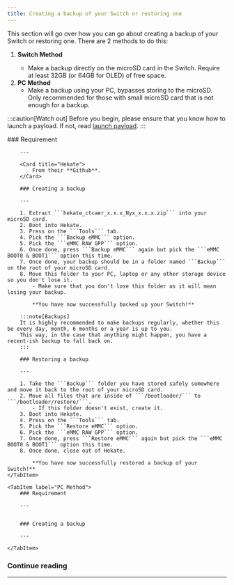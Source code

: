 ```yaml
---
title: Creating a backup of your Switch or restoring one
---
```



This section will go over how you can go about creating a backup of your Switch or restoring one. There are 2 methods to do this:

1. **Switch Method** <Badge text="Recommended" variant="success" />
    - Make a backup directly on the microSD card in the Switch. Require at least 32GB (or 64GB for OLED) of free space.
2. **PC Method**
    - Make a backup using your PC, bypasses storing to the microSD. Only recommended for those with small microSD card that is not enough for a backup.

:::caution[Watch out]
Before you begin, please ensure that you know how to launch a payload. If not, read [launch payload](/important/payload/).
:::


<Tabs>
    <TabItem label="Switch Method">
        ### Requirement

        ---

        <Card title="Hekate">
            From their **Github**.
        </Card>

        ### Creating a backup

        ---

        1. Extract ```hekate_ctcaer_x.x.x_Nyx_x.x.x.zip``` into your microSD card.
        2. Boot into Hekate.
        3. Press on the ```Tools``` tab.
        4. Pick the ```Backup eMMC``` option.
        5. Pick the ```eMMC RAW GPP``` option.
        6. Once done, press ```Backup eMMC``` again but pick the ```eMMC BOOT0 & BOOT1``` option this time.
        7. Once done, your backup should be in a folder named ```Backup``` on the root of your microSD card.
        8. Move this folder to your PC, laptop or any other storage device so you don't lose it.
            - Make sure that you don't lose this folder as it will mean losing your backup.

            **You have now successfully backed up your Switch!**

        :::note[Backups]
        It is highly recommended to make backups regularly, whether this be every day, month, 6 months or a year is up to you.
        This way, in the case that anything might happen, you have a recent-ish backup to fall back on.
        :::

        ### Restoring a backup

        ---

        1. Take the ```Backup``` folder you have stored safely somewhere and move it back to the root of your microSD card.
        2. Move all files that are inside of ```/bootloader/``` to ```/bootloader/restore/```.
            - If this folder doesn't exist, create it.
        3. Boot into Hekate.
        4. Press on the ```Tools``` tab.
        5. Pick the ```Restore eMMC``` option.
        6. Pick the ```eMMC RAW GPP``` option.
        7. Once done, press ```Restore eMMC``` again but pick the ```eMMC BOOT0 & BOOT1``` option this time.
        8. Once done, close out of Hekate.

            **You have now successfully restored a backup of your Switch!**
    </TabItem>

    <TabItem label="PC Method">
        ### Requirement

        ---


        ### Creating a backup

        ---

    </TabItem>
</Tabs>

### Continue reading

---